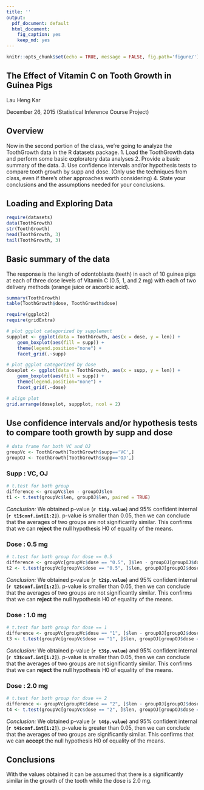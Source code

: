 ```yaml
---
title: ''
output:
  pdf_document: default
  html_document:
    fig_caption: yes
    keep_md: yes
---
```


```r
knitr::opts_chunk$set(echo = TRUE, message = FALSE, fig.path='figure/')
```

## The Effect of Vitamin C on Tooth Growth in Guinea Pigs

Lau Heng Kar

December 26, 2015 (Statistical Inference Course Project)

## Overview

Now in the second portion of the class, we're going to analyze the ToothGrowth data in the R datasets package. 
1. Load the ToothGrowth data and perform some basic exploratory data analyses 
2. Provide a basic summary of the data.
3. Use confidence intervals and/or hypothesis tests to compare tooth growth by supp and dose. (Only use the techniques from class, even if there's other approaches worth considering)
4. State your conclusions and the assumptions needed for your conclusions.

## Loading and Exploring Data

```r
require(datasets)
data(ToothGrowth)
str(ToothGrowth)
head(ToothGrowth, 3)
tail(ToothGrowth, 3)
```

## Basic summary of the data

The response is the length of odontoblasts (teeth) in each of 10 guinea pigs at each of three dose levels of Vitamin C (0.5, 1, and 2 mg) with each of two delivery methods (orange juice or ascorbic acid).

```r
summary(ToothGrowth)
table(ToothGrowth$dose, ToothGrowth$dose)
```

```r
require(ggplot2)
require(gridExtra)

# plot ggplot categorized by supplement
suppplot <- ggplot(data = ToothGrowth, aes(x = dose, y = len)) +
    geom_boxplot(aes(fill = supp)) + 
    theme(legend.position="none") + 
    facet_grid(.~supp)

# plot ggplot categorized by dose
doseplot <- ggplot(data = ToothGrowth, aes(x = supp, y = len)) +
    geom_boxplot(aes(fill = supp)) + 
    theme(legend.position="none") + 
    facet_grid(.~dose) 

# align plot
grid.arrange(doseplot, suppplot, ncol = 2)
```

## Use confidence intervals and/or hypothesis tests to compare tooth growth by supp and dose

```r
# data frame for both VC and OJ
groupVc <- ToothGrowth[ToothGrowth$supp=='VC',]
groupOJ <- ToothGrowth[ToothGrowth$supp=='OJ',]
```

### Supp : VC, OJ

```r
# t.test for both group
difference <- groupVc$len - groupOJ$len
t1 <- t.test(groupVc$len, groupOJ$len, paired = TRUE)
```

*Conclusion:* We obtained p-value (**`r t1$p.value`**) and 95% confident internal (**`r t1$conf.int[1:2]`**). p-value is smaller than 0.05, then we can conclude that the averages of two groups are not significantly similar. This confirms that we can **reject** the null hypothesis H0 of equality of the means.

### Dose : 0.5 mg

```r
# t.test for both group for dose == 0.5
difference <- groupVc[groupVc$dose == "0.5", ]$len - groupOJ[groupOJ$dose == "0.5", ]$len
t2 <- t.test(groupVc[groupVc$dose == "0.5", ]$len, groupOJ[groupOJ$dose == "0.5", ]$len, paired = TRUE)
```

*Conclusion:* We obtained p-value (**`r t2$p.value`**) and 95% confident internal (**`r t2$conf.int[1:2]`**). p-value is smaller than 0.05, then we can conclude that the averages of two groups are not significantly similar. This confirms that we can **reject** the null hypothesis H0 of equality of the means.

### Dose : 1.0 mg

```r
# t.test for both group for dose == 1
difference <- groupVc[groupVc$dose == "1", ]$len - groupOJ[groupOJ$dose == "1", ]$len
t3 <- t.test(groupVc[groupVc$dose == "1", ]$len, groupOJ[groupOJ$dose == "1", ]$len, paired = TRUE)
```

*Conclusion:* We obtained p-value (**`r t3$p.value`**) and 95% confident internal (**`r t3$conf.int[1:2]`**). p-value is smaller than 0.05, then we can conclude that the averages of two groups are not significantly similar. This confirms that we can **reject** the null hypothesis H0 of equality of the means.

### Dose : 2.0 mg

```r
# t.test for both group for dose == 2
difference <- groupVc[groupVc$dose == "2", ]$len - groupOJ[groupOJ$dose == "2", ]$len
t4 <- t.test(groupVc[groupVc$dose == "2", ]$len, groupOJ[groupOJ$dose == "2", ]$len, paired = TRUE)
```

*Conclusion:* We obtained p-value (**`r t4$p.value`**) and 95% confident internal (**`r t4$conf.int[1:2]`**). p-value is greater than 0.05, then we can conclude that the averages of two groups are significantly similar. This confirms that we can **accept** the null hypothesis H0 of equality of the means.

## Conclusions
With the values obtained it can be assumed that there is a significantly similar in the growth of the tooth while the dose is 2.0 mg.
